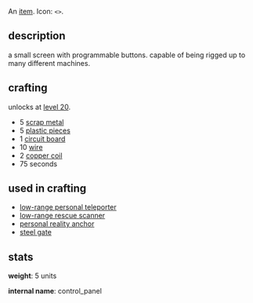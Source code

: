 {{FixTitle}}
An [[items|item]]. Icon: <code><nowiki>&lt;&gt;</nowiki></code>.

== description ==

a small screen with programmable buttons. capable of being rigged up to many different machines.

== crafting ==

unlocks at [[level 20]].

* 5 [[scrap metal]]
* 5 [[plastic pieces]]
* 1 [[circuit board]]
* 10 [[wire]]
* 2 [[copper coil]]
* 75 seconds

== used in crafting ==

* [[low-range personal teleporter]]
* [[low-range rescue scanner]]
* [[personal reality anchor]]
* [[steel gate]]

== stats ==

'''weight''': 5 units

'''internal name''': control_panel